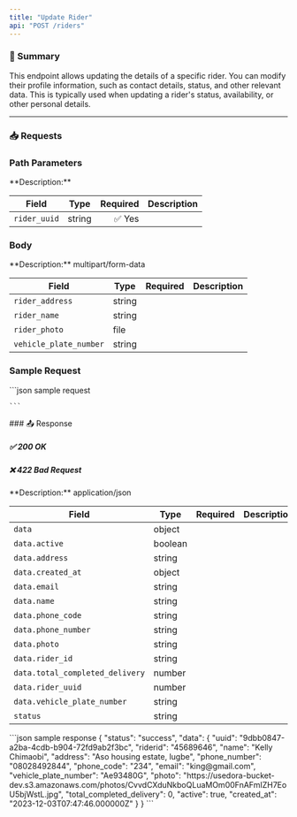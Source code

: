 ```yaml
---
title: "Update Rider"
api: "POST /riders"
---
```



### 📝 Summary

This endpoint allows updating the details of a specific rider. You can modify their profile information, such as contact details, status, and other relevant data. This is typically used when updating a rider's status, availability, or other personal details.

---



### 📥 Requests
### Path Parameters
<Expandable>
**Description:** 

| **Field**   | **Type** | **Required** | **Description**          |
|-------------|----------|-------------:|---------------------------|
| `rider_uuid`   | string   | ✅ Yes       |          |
</Expandable>

### Body
<Expandable>
**Description:** multipart/form-data

| **Field**   | **Type** | **Required** | **Description**          |
|-------------|----------|-------------:|---------------------------|
| `rider_address`   | string   |        |          |
|`rider_name`| string     |    |       |           |           |
|`rider_photo`| file     |    |       |           |           |
|`vehicle_plate_number`| string     |    |       |           |           |


</Expandable>

### Sample Request
<Expandable>
    ```json sample request
    
    
    ```
</Expandable>
### 📤 Response

##### ✅ 200 OK
##### ❌ 422 Bad Request

<Expandable>
**Description:** application/json

| **Field**   | **Type** | **Required** | **Description**          |
|-------------|----------|-------------:|---------------------------|
| `data`   | object   |        |           |
| `data.active`      | boolean  |        |                  |
| `data.address`      | string   |        |                  |
| `data.created_at` | object   |        |  |
| `data.email`    | string   |        |      |
| `data.name` |   string |   |    |
| `data.phone_code`  |   string  |   |    |
| `data.phone_number`    |   string   |   |    |
| `data.photo` |   string  |   |    |
| `data.rider_id`      | string   |        |                  |
| `data.total_completed_delivery`      | number   |        |                  |
| `data.rider_uuid`   |   number  |   |
| `data.vehicle_plate_number` |   string  |   |    |
| `status`  |   string| |   |   |
</Expandable>

<ResponseExample>
    ```json sample response
    {
    "status": "success",
    "data": {
        "uuid": "9dbb0847-a2ba-4cdb-b904-72fd9ab2f3bc",
        "riderid": "45689646",
        "name": "Kelly Chimaobi",
        "address": "Aso housing estate, lugbe",
        "phone_number": "08028492844",
        "phone_code": "234",
        "email": "king@gmail.com",
        "vehicle_plate_number": "Ae93480G",
        "photo": "https://usedora-bucket-dev.s3.amazonaws.com/photos/CvvdCXduNkboQLuaMOm00FnAFmIZH7EoU5bjWstL.jpg",
        "total_completed_delivery": 0,
        "active": true,
        "created_at": "2023-12-03T07:47:46.000000Z"
    }
}
    ```
</ResponseExample>


